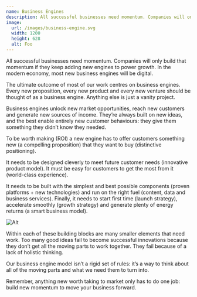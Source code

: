 ```yaml
---
name: Business Engines
description: All successful businesses need momentum. Companies will only build that momentum if they keep adding new engines to power growth. In the modern economy, most new business engines will be digital.
image:
  url: /images/business-engine.svg
  width: 1200
  height: 628
  alt: Foo
---
```




<Article>
  <p class="lead">All successful businesses need momentum. Companies will only build that momentum if they keep adding new engines to power growth. In the modern economy, most new business engines will be digital.</p>
  <p class="h3">The ultimate outcome of most of our work centres on business engines. Every new proposition, every new product and every new venture should be thought of as a business engine. Anything else is just a vanity project.</p>

Business engines unlock new market opportunities, reach new customers and generate new sources of income. They’re always built on new ideas, and the best enable entirely new customer behaviours: they give them something they didn’t know they needed.

To be worth making (ROI) a new engine has to offer customers something new (a compelling proposition) that they want to buy (distinctive positioning).

It needs to be designed cleverly to meet future customer needs (innovative product model). It must be easy for customers to get the most from it (world-class experience).

It needs to be built with the simplest and best possible components (proven platforms + new technologies) and run on the right fuel (content, data and business services). Finally, it needs to start first time (launch strategy), accelerate smoothly (growth strategy) and generate plenty of energy returns (a smart business model).

![Alt](/images/business-engine.svg 'Lorem ipsum dolor sit amet, consectetur adipiscing elit. Nullam ac sapien ac magna tristique auctor. Duis a semper tortor, sit amet laoreet mi. Morbi a lectus id metus faucibus porttitor non id dolor. Duis volutpat, elit quis condimentum gravida, nunc nulla lacinia erat, quis ullamcorper tellus justo quis nulla.')

<PromoGroup name="Listen" icon="listen">
  <Promo name={`Episode #6: ${podcast.frontmatter.name}`} description={podcast.frontmatter.description} url={{ name: 'Listen now', url: 'https://www.bbc.co.uk/sounds/podcasts', external: true }} />
</PromoGroup>

Within each of these building blocks are many smaller elements that need work. Too many good ideas fail to become successful innovations because they don’t get all the moving parts to work together. They fail because of a lack of holistic thinking.

Our business engine model isn’t a rigid set of rules: it’s a way to think about all of the moving parts and what we need them to turn into.

  <p class="h3">Remember, anything new worth taking to market only has to do one job: build new momentum to move your business forward.</p>
</Article>
